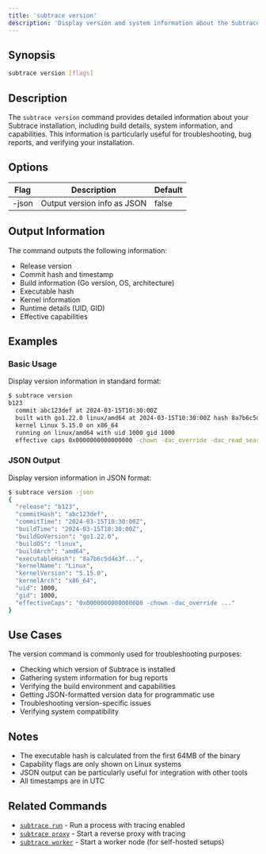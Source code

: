 ```yaml
---
title: 'subtrace version'
description: 'Display version and system information about the Subtrace installation'
---
```


## Synopsis

```bash
subtrace version [flags]
```

## Description

The `subtrace version` command provides detailed information about your Subtrace installation, including build details, system information, and capabilities. This information is particularly useful for troubleshooting, bug reports, and verifying your installation.

## Options

| Flag   | Description                     | Default |
|--------|---------------------------------|---------|
| -json  | Output version info as JSON     | false   |

## Output Information

The command outputs the following information:
- Release version
- Commit hash and timestamp
- Build information (Go version, OS, architecture)
- Executable hash
- Kernel information
- Runtime details (UID, GID)
- Effective capabilities

## Examples

### Basic Usage
Display version information in standard format:
```bash
$ subtrace version
b123
  commit abc123def at 2024-03-15T10:30:00Z 
  built with go1.22.0 linux/amd64 at 2024-03-15T10:30:00Z hash 8a7b6c5d4e3f...
  kernel Linux 5.15.0 on x86_64
  running on linux/amd64 with uid 1000 gid 1000
  effective caps 0x0000000000000000 -chown -dac_override -dac_read_search ...
```

### JSON Output
Display version information in JSON format:
```bash
$ subtrace version -json
{
  "release": "b123",
  "commitHash": "abc123def",
  "commitTime": "2024-03-15T10:30:00Z",
  "buildTime": "2024-03-15T10:30:00Z",
  "buildGoVersion": "go1.22.0",
  "buildOS": "linux",
  "buildArch": "amd64",
  "executableHash": "8a7b6c5d4e3f...",
  "kernelName": "Linux",
  "kernelVersion": "5.15.0",
  "kernelArch": "x86_64",
  "uid": 1000,
  "gid": 1000,
  "effectiveCaps": "0x0000000000000000 -chown -dac_override ..."
}
```

## Use Cases

The version command is commonly used for troubleshooting purposes:
- Checking which version of Subtrace is installed
- Gathering system information for bug reports
- Verifying the build environment and capabilities
- Getting JSON-formatted version data for programmatic use
- Troubleshooting version-specific issues
- Verifying system compatibility

## Notes

- The executable hash is calculated from the first 64MB of the binary
- Capability flags are only shown on Linux systems
- JSON output can be particularly useful for integration with other tools
- All timestamps are in UTC

## Related Commands

- [`subtrace run`](/references/subtrace-run) - Run a process with tracing enabled
- [`subtrace proxy`](/references/subtrace-proxy) - Start a reverse proxy with tracing
- [`subtrace worker`](/references/subtrace-worker) - Start a worker node (for self-hosted setups)
